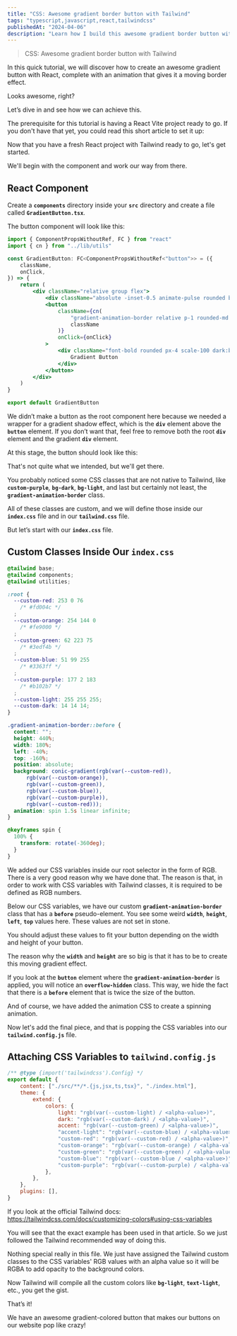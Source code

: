 ```yaml
---
title: "CSS: Awesome gradient border button with Tailwind"
tags: "typescript,javascript,react,tailwindcss"
publishedAt: "2024-04-06"
description: "Learn how I build this awesome gradient border button with Tailwind CSS and React. This button has a moving gradient border effect that makes it pop like crazy!"
---
```

> CSS: Awesome gradient border button with Tailwind

In this quick tutorial, we will discover how to create an awesome gradient button with React, complete with an animation that gives it a moving border effect.
<CloudinaryImage
    mdx
    public_id="techblog/code_snippets/button_gradient_border"
    alt="templates"
    width={1080}
    height={1080}
/>

Looks awesome, right?

Let’s dive in and see how we can achieve this.

The prerequisite for this tutorial is having a React Vite project ready to go. If you don't have that yet, you could read this short article to set it up:

Now that you have a fresh React project with Tailwind ready to go, let's get started.

We'll begin with the component and work our way from there.

## **React Component**

Create a **`components`** directory inside your **`src`** directory and create a file called **`GradientButton.tsx`**.

The button component will look like this:

```jsx
import { ComponentPropsWithoutRef, FC } from "react"
import { cn } from "../lib/utils"

const GradientButton: FC<ComponentPropsWithoutRef<"button">> = ({
    className,
    onClick,
}) => {
    return (
        <div className="relative group flex">
            <div className="absolute -inset-0.5 animate-pulse rounded blur from-custom-green bg-gradient-to-r to-custom-purple opacity-75 transition duration-1000 group-hover:opacity-100 group-hover:duration-200" />
            <button
                className={cn(
                    "gradient-animation-border relative p-1 rounded-md overflow-hidden shadow hover:scale-[1.03] active:scale-[0.97] motion-safe:transform-gpu motion-reduce:hover:scale-100 transition duration-100 scale-100 ",
                    className
                )}
                onClick={onClick}
            >
                <div className="font-bold rounded px-4 scale-100 dark:bg-dark text-gray-600 disabled:bg-gray-200 dark:text-gray-200 dark:disabled:bg-gray-700 bg-white py-[7px]">
                    Gradient Button
                </div>
            </button>
        </div>
    )
}

export default GradientButton

```

We didn’t make a button as the root component here because we needed a wrapper for a gradient shadow effect, which is the **`div`** element above the **`button`** element. If you don’t want that, feel free to remove both the root **`div`** element and the gradient **`div`** element.

At this stage, the button should look like this:
<CloudinaryImage
    mdx
    public_id="techblog/code_snippets/button_unstyled"
    alt="templates"
    width={700}
    height={400}
/>


That's not quite what we intended, but we'll get there.

You probably noticed some CSS classes that are not native to Tailwind, like **`custom-purple`**, **`bg-dark`**, **`bg-light`**, and last but certainly not least, the **`gradient-animation-border`** class.

All of these classes are custom, and we will define those inside our **`index.css`** file and in our **`tailwind.css`** file.

But let’s start with our **`index.css`** file.

## **Custom Classes Inside Our `index.css`**

```css
@tailwind base;
@tailwind components;
@tailwind utilities;

:root {
  --custom-red: 253 0 76
    /* #fd004c */
  ;
  --custom-orange: 254 144 0
    /* #fe9000 */
  ;
  --custom-green: 62 223 75
    /* #3edf4b */
  ;
  --custom-blue: 51 99 255
    /* #3363ff */
  ;
  --custom-purple: 177 2 183
    /* #b102b7 */
  ;
  --custom-light: 255 255 255;
  --custom-dark: 14 14 14;
}

.gradient-animation-border::before {
  content: "";
  height: 440%;
  width: 180%;
  left: -40%;
  top: -160%;
  position: absolute;
  background: conic-gradient(rgb(var(--custom-red)),
      rgb(var(--custom-orange)),
      rgb(var(--custom-green)),
      rgb(var(--custom-blue)),
      rgb(var(--custom-purple)),
      rgb(var(--custom-red)));
  animation: spin 1.5s linear infinite;
}

@keyframes spin {
  100% {
    transform: rotate(-360deg);
  }
}
```

We added our CSS variables inside our root selector in the form of RGB. There is a very good reason why we have done that. The reason is that, in order to work with CSS variables with Tailwind classes, it is required to be defined as RGB numbers.

Below our CSS variables, we have our custom **`gradient-animation-border`** class that has a **`before`** pseudo-element. You see some weird **`width`**, **`height`**, **`left`**, **`top`** values here. These values are not set in stone.

You should adjust these values to fit your button depending on the width and height of your button.

The reason why the **`width`** and **`height`** are so big is that it has to be to create this moving gradient effect.

If you look at the **`button`** element where the **`gradient-animation-border`** is applied, you will notice an **`overflow-hidden`** class. This way, we hide the fact that there is a **`before`** element that is twice the size of the button.

And of course, we have added the animation CSS to create a spinning animation.

Now let's add the final piece, and that is popping the CSS variables into our **`tailwind.config.js`** file.

## **Attaching CSS Variables to `tailwind.config.js`**

```jsx
/** @type {import('tailwindcss').Config} */
export default {
    content: ["./src/**/*.{js,jsx,ts,tsx}", "./index.html"],
    theme: {
        extend: {
            colors: {
                light: "rgb(var(--custom-light) / <alpha-value>)",
                dark: "rgb(var(--custom-dark) / <alpha-value>)",
                accent: "rgb(var(--custom-green) / <alpha-value>)",
                "accent-light": "rgb(var(--custom-blue) / <alpha-value>)",
                "custom-red": "rgb(var(--custom-red) / <alpha-value>)",
                "custom-orange": "rgb(var(--custom-orange) / <alpha-value>)",
                "custom-green": "rgb(var(--custom-green) / <alpha-value>)",
                "custom-blue": "rgb(var(--custom-blue / <alpha-value>)",
                "custom-purple": "rgb(var(--custom-purple) / <alpha-value>)",
            },
        },
    },
    plugins: [],
}

```

If you look at the official Tailwind docs: https://tailwindcss.com/docs/customizing-colors#using-css-variables

You will see that the exact example has been used in that article. So we just followed the Tailwind recommended way of doing this.

Nothing special really in this file. We just have assigned the Tailwind custom classes to the CSS variables' RGB values with an alpha value so it will be RGBA to add opacity to the background colors.

Now Tailwind will compile all the custom colors like **`bg-light`**, **`text-light`**, etc., you get the gist.

That’s it!

We have an awesome gradient-colored button that makes our buttons on our website pop like crazy!